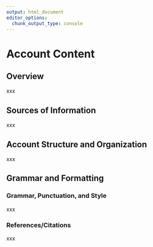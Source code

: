 ```yaml
---
output: html_document
editor_options: 
  chunk_output_type: console
---
```


# Account Content {#sec-content .unnumbered}

## Overview {#sec-content-overview}

xxx

## Sources of Information {#sec-content-sources}

xxx

## Account Structure and Organization {#sec-content-structure}

xxx

## Grammar and Formatting {#sec-content-grammar}

### Grammar, Punctuation, and Style {#sec-content-grammar-grammar}

xxx

### References/Citations {#sec-content-grammar-references}

xxx